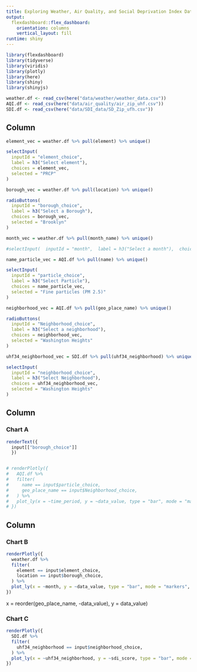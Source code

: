 ```yaml
---
title: Exploring Weather, Air Quality, and Social Deprivation Index Datasets
output: 
  flexdashboard::flex_dashboard:
    orientation: columns
    vertical_layout: fill
runtime: shiny
---
```


```r
library(flexdashboard)
library(tidyverse)
library(viridis)
library(plotly)
library(here)
library(shiny)
library(shinyjs)
```

```r
weather.df <- read_csv(here("data/weather/weather_data.csv"))
AQI.df <- read_csv(here("data/air_quality/air_zip_uhf.csv"))
SDI.df <- read_csv(here("data/SDI_data/SD_Zip_ufh.csv"))
```


Column {.sidebar}
-----------------------------------------------------------------------

```r
element_vec = weather.df %>% pull(element) %>% unique()

selectInput(
  inputId = "element_choice",
  label = h3("Select element"),
  choices = element_vec,
  selected = "PRCP"
)

borough_vec = weather.df %>% pull(location) %>% unique()

radioButtons(
  inputId = "borough_choice",
  label = h3("Select a Borough"),
  choices = borough_vec,
  selected = "Brooklyn"
)

month_vec = weather.df %>% pull(month_name) %>% unique()

#selectInput(  inputId = "month",  label = h3("Select a month"),  choices = month_vec,  select = "January")
```

```r
name_particle_vec = AQI.df %>% pull(name) %>% unique()

selectInput(
  inputId = "particle_choice",
  label = h3("Select Particle"),
  choices = name_particle_vec,
  selected = "Fine particles (PM 2.5)"
)

neighborhood_vec = AQI.df %>% pull(geo_place_name) %>% unique()

radioButtons(
  inputId = "Neighborhood_choice",
  label = h3("Select a neighborhood"),
  choices = neighborhood_vec,
  selected = "Washington Heights"
)

```

```r
uhf34_neighborhood_vec = SDI.df %>% pull(uhf34_neighborhood) %>% unique()

selectInput(
  inputId = "neighborhood_choice",
  label = h3("Select Neighborhood"),
  choices = uhf34_neighborhood_vec,
  selected = "Washington Heights"
)
```


Column {data-width=650}
-----------------------------------------------------------------------

### Chart A

```r
renderText({
  input[["borough_choice"]]
  })


# renderPlotly({
#   AQI.df %>%
#   filter(
#     name == input$particle_choice,
#     geo_place_name == input$Neighborhood_choice,
#   ) %>%
#   plot_ly(x = ~time_period, y = ~data_value, type = "bar", mode = "markers", color = ~geo_place_name)
# })


```

Column {data-width=350}
-----------------------------------------------------------------------

### Chart B

```r
renderPlotly({
  weather.df %>%
  filter(
    element == input$element_choice,
    location == input$borough_choice,
  ) %>%
  plot_ly(x = ~month, y = ~data_value, type = "bar", mode = "markers", color = ~location)
})
```

x = reorder(geo_place_name, -data_value), y = data_value)

### Chart C

```r
renderPlotly({
  SDI.df %>%
  filter(
    uhf34_neighborhood == input$neighborhood_choice,
  ) %>%
  plot_ly(x = ~uhf34_neighborhood, y = ~sdi_score, type = "bar", mode = "markers")
})
```